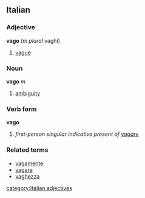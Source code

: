 ==Italian==
===Adjective===
'''vago''' (''m plural'' vaghi)

# [[vague]]

===Noun===
'''vago''' ''m''

# [[ambiguity]]

===Verb form===
'''vago'''

# ''first-person singular indicative present of [[vagare]]''

===Related terms===
*[[vagamente]]
*[[vagare]]
*[[vaghezza]]
[[category:Italian adjectives]]